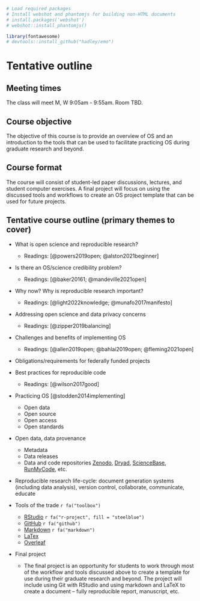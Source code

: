```r
# Load required packages
# Install webshot and phantomjs for building non-HTML documents
# install.packages('webshot')
# webshot::install_phantomjs()

library(fontawesome)
# devtools::install_github("hadley/emo")
```

<!-- emo::ji_find("arrow") -->

# Tentative outline 


## Meeting times
The class will meet M, W 9:05am - 9:55am. Room TBD. 

## Course objective
The objective of this course is to provide an overview of OS and an introduction to the tools that can be used to facilitate practicing OS during graduate research and beyond. 


## Course format
The course will consist of student-led paper discussions, lectures, and student computer exercises. A final project will focus on using the discussed tools and workflows to create an OS project template that can be used for future projects.

## Tentative course outline (primary themes to cover)
* What is open science and reproducible research?

    - Readings: [@powers2019open; @alston2021beginner]

* Is there an OS/science credibility problem?

    - Readings: [@baker20161; @mandeville2021open]

* Why now? Why is reproducible research important?

    - Readings: [@light2022knowledge; @munafo2017manifesto]

* Addressing open science and data privacy concerns

    - Readings: [@zipper2019balancing]
    
* Challenges and benefits of implementing OS

    - Readings: [@allen2019open; @bahlai2019open; @fleming2021open]
    
* Obligations/requirements for federally funded projects

* Best practices for reproducible code

    - Readings: [@wilson2017good]

* Practicing OS [@stodden2014implementing]

  - Open data
  - Open source
  - Open access
  - Open standards

* Open data, data provenance

    - Metadata
    - Data releases
    - Data and code repositories [Zenodo](https://zenodo.org/), [Dryad](https://datadryad.org/stash), [ScienceBase](https://www.sciencebase.gov/catalog/), [RunMyCode](http://www.runmycode.org/), etc.
    
* Reproducible research life-cycle: document generation systems (including data analysis), version control, collaborate, communicate, educate

* Tools of the trade `r fa("toolbox")`

    - [RStudio](https://www.rstudio.com/) `r fa("r-project", fill = "steelblue")` 
    - [GitHub](https://github.com) `r fa("github")`
    - [Markdown](www.markdownguide.org/) `r fa("markdown")`
    - [LaTex](https://www.latex-project.org/)
    - [Overleaf](https://www.overleaf.com)

* Final project

    - The final project is an opportunity for students to work through most of the workflow and tools discussed above to create a template for use during their graduate research and beyond. The project will include using Git with RStudio and using markdown and LaTeX to create a document -- fully reproducible report, manuscript, etc. 
    
 